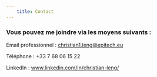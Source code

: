 ```yaml
---
    title: Contact
---
```



### Vous pouvez me joindre via les moyens suivants :

Email professionnel : christian1.leng@epitech.eu

Téléphone : +33 7 68 06 15 22

LinkedIn : www.linkedin.com/in/christian-leng/

